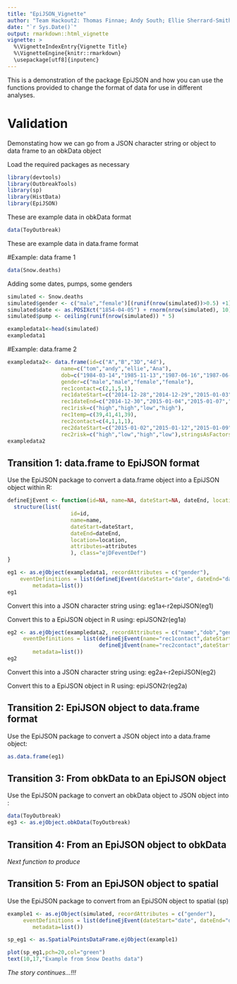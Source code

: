```yaml
---
title: "EpiJSON_Vignette"
author: "Team Hackout2: Thomas Finnae; Andy South; Ellie Sherrard-Smith; Ana Bento"
date: "`r Sys.Date()`"
output: rmarkdown::html_vignette
vignette: >
  %\VignetteIndexEntry{Vignette Title}
  %\VignetteEngine{knitr::rmarkdown}
  \usepackage[utf8]{inputenc}
---
```


This is a demonstration of the package EpiJSON and how you can use the functions provided to change the format of data for use in different analyses.

# Validation

Demonstating how we can go from a JSON character string or object to data frame to an obkData object

Load the required packages as necessary
```r

library(devtools)
library(OutbreakTools)
library(sp)
library(HistData)
library(EpiJSON)
```


These are example data in obkData format
```r
data(ToyOutbreak) 
```

These are example data in data.frame format

#Example: data frame 1
```r
data(Snow.deaths)
```
Adding some dates, pumps, some genders 
```r
simulated <- Snow.deaths
simulated$gender <- c("male","female")[(runif(nrow(simulated))>0.5) +1]
simulated$date <- as.POSIXct("1854-04-05") + rnorm(nrow(simulated), 10) * 86400
simulated$pump <- ceiling(runif(nrow(simulated)) * 5)

exampledata1<-head(simulated)
exampledata1
```

#Example: data.frame 2
```r
exampledata2<- data.frame(id=c("A","B","3D","4d"),
                 name=c("tom","andy","ellie","Ana"),
                 dob=c("1984-03-14","1985-11-13","1987-06-16","1987-06-16"),
                 gender=c("male","male","female","female"),
                 rec1contact=c(2,1,5,1),
                 rec1dateStart=c("2014-12-28","2014-12-29","2015-01-03","2015-01-08"),
                 rec1dateEnd=c("2014-12-30","2015-01-04","2015-01-07","2015-01-14"),
                 rec1risk=c("high","high","low","high"),  
                 rec1temp=c(39,41,41,39),
                 rec2contact=c(4,1,1,1),
                 rec2dateStart=c("2015-01-02","2015-01-12","2015-01-09","2015-01-09"),
                 rec2risk=c("high","low","high","low"),stringsAsFactors=FALSE)
exampledata2
```

################################################
## Transition 1: data.frame to EpiJSON format ##
################################################

Use the EpiJSON package to convert a data.frame object into a EpiJSON object within R:

```r
defineEjEvent <- function(id=NA, name=NA, dateStart=NA, dateEnd, location=NA, attributes=NA){
  structure(list(
					id=id,
					name=name,
					dateStart=dateStart,
					dateEnd=dateEnd,
					location=location,
					attributes=attributes
					), class="ejDFeventDef")
}

eg1 <- as.ejObject(exampledata1, recordAttributes = c("gender"),
   	eventDefinitions = list(defineEjEvent(dateStart="date", dateEnd="date", name=NA, location=list(x="x", y="y", proj4string=""), attributes="pump")),
 		metadata=list())
eg1
```

Convert this into a JSON character string
using: eg1a<-r2epiJSON(eg1)


Convert this to a EpiJSON object in R
using: epiJSON2r(eg1a)


```r
eg2 <- as.ejObject(exampledata2, recordAttributes = c("name","dob","gender"),
     eventDefinitions = list(defineEjEvent(name="rec1contact",dateStart="rec1dateStart", dateEnd="rec1dateEnd", attributes=list("rec1risk","rec1temp")),
                             defineEjEvent(name="rec2contact",dateStart="rec2dateStart", dateEnd="rec2dateStart", attributes="rec2risk")),
 		metadata=list())
eg2
```

Convert this into a JSON character string
using: eg2a<-r2epiJSON(eg2)


Convert this to a EpiJSON object in R
using: epiJSON2r(eg2a)

#######################################################
## Transition 2: EpiJSON object to data.frame format ##
#######################################################

Use the EpiJSON package to convert a JSON object into a data.frame object:
```r
as.data.frame(eg1)
```

#######################################################
## Transition 3: From obkData to an EpiJSON object   ##
#######################################################

Use the EpiJSON package to convert an obkData object to JSON object into :
```r
data(ToyOutbreak)
eg3 <- as.ejObject.obkData(ToyOutbreak)

```

#######################################################
## Transition 4: From an EpiJSON object to obkData   ##
#######################################################

*Next function to produce*


#######################################################
## Transition 5: From an EpiJSON object to spatial   ##
#######################################################

Use the EpiJSON package to convert from an EpiJSON object to spatial (sp)
```r
example1 <- as.ejObject(simulated, recordAttributes = c("gender"),
     eventDefinitions = list(defineEjEvent(dateStart="date", dateEnd="date", name=NA, location=list(x="x", y="y", proj4string=""), attributes="pump")),
 		metadata=list())

sp_eg1 <- as.SpatialPointsDataFrame.ejObject(example1)

plot(sp_eg1,pch=20,col="green")
text(10,17,"Example from Snow Deaths data")

```

*The story continues...!!!*
